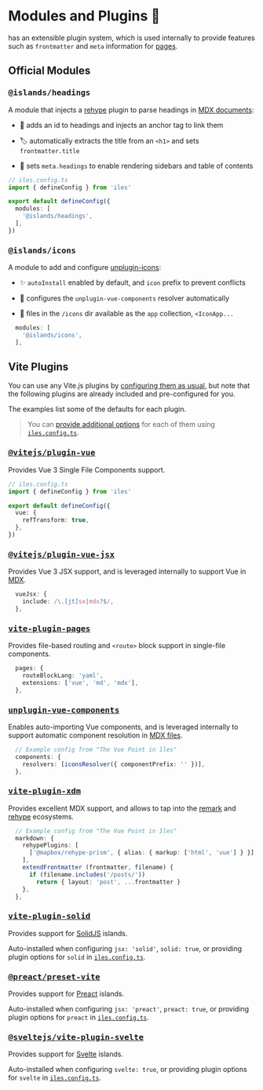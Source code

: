 [pages]: /guide/development#pages
[mdx]: /guide/markdown
[configuring them as usual]: /config#configuring-vite
[config]: /config#configuring-%C3%AEles

[@vitejs/plugin-vue]: https://www.npmjs.com/package/@vitejs/plugin-vue
[@vitejs/plugin-vue-jsx]: https://www.npmjs.com/package/@vitejs/plugin-vue-jsx
[vite-plugin-pages]: https://github.com/ElMassimo/vite-plugin-pages
[unplugin-vue-components]: https://github.com/antfu/unplugin-vue-components
[vite-plugin-xdm]: https://github.com/ElMassimo/vite-plugin-xdm

[vite-plugin-solid]: https://github.com/solidjs/vite-plugin-solid
[@preact/preset-vite]: https://github.com/preactjs/preset-vite
[@sveltejs/vite-plugin-svelte]: https://github.com/sveltejs/vite-plugin-svelte

[Preact]: https://preactjs.com
[SolidJS]: https://www.solidjs.com
[Svelte]: https://svelte.dev

[remark]: https://github.com/remarkjs/remark
[rehype]: https://github.com/rehypejs/rehype

[unplugin-icons]: https://github.com/antfu/unplugin-icons

# Modules and Plugins 🔌

<Iles/> has an extensible plugin system, which is used internally to provide
features such as `frontmatter` and `meta` information for [pages].

## Official Modules <Iles heading/>

### <kbd>@islands/headings</kbd>

A module that injects a [rehype] plugin to parse headings in [MDX documents][mdx]:

- 🔗 adds an id to headings and injects an anchor tag to link them

- 🏷 automatically extracts the title from an `<h1>` and sets `frontmatter.title`

- 📖 sets `meta.headings` to enable rendering sidebars and table of contents

```ts
// iles.config.ts
import { defineConfig } from 'iles'

export default defineConfig({
  modules: [
    '@islands/headings',
  ],
})
```

### <kbd>@islands/icons</kbd>

A module to add and configure [unplugin-icons]:

- ✨ `autoInstall` enabled by default, and `icon` prefix to prevent conflicts

- 🧱 configures the `unplugin-vue-components` resolver automatically

- 🎨 files in the `/icons` dir available as the `app` collection, `<IconApp...`

```ts
  modules: [
    '@islands/icons',
  ],
```

## Vite Plugins <ViteLogo/>

You can use any Vite.js plugins by [configuring them as usual], but note that
the following plugins are already included and pre-configured for you.

The examples list some of the defaults for each plugin.

> You can [provide additional options][config] for each of them using [`iles.config.ts`][config].

### <kbd>[@vitejs/plugin-vue]</kbd>

Provides Vue 3 Single File Components support.

```ts
// iles.config.ts
import { defineConfig } from 'iles'

export default defineConfig({
  vue: {
    refTransform: true,
  },
})
```

### <kbd>[@vitejs/plugin-vue-jsx]</kbd>

Provides Vue 3 JSX support, and is leveraged internally to support Vue in [MDX].

```ts
  vueJsx: {
    include: /\.[jt]sx|mdx?$/,
  },
```

### <kbd>[vite-plugin-pages]</kbd>

Provides file-based routing and `<route>` block support in single-file components.

```ts
  pages: {
    routeBlockLang: 'yaml',
    extensions: ['vue', 'md', 'mdx'],
  },
```

### <kbd>[unplugin-vue-components]</kbd>

Enables auto-importing Vue components, and is leveraged internally to support
automatic component resolution in [MDX files][mdx].

```ts
  // Example config from "The Vue Point in îles"
  components: {
    resolvers: [iconsResolver({ componentPrefix: '' })],
  },
```

### <kbd>[vite-plugin-xdm]</kbd>

Provides excellent MDX support, and allows to tap into the [remark] and [rehype] ecosystems.

```ts
  // Example config from "The Vue Point in îles"
  markdown: {
    rehypePlugins: [
      ['@mapbox/rehype-prism', { alias: { markup: ['html', 'vue'] } }],
    ],
    extendFrontmatter (frontmatter, filename) {
      if (filename.includes('/posts/'))
        return { layout: 'post', ...frontmatter }
    },
  },
```

### <kbd>[vite-plugin-solid]</kbd>

Provides support for [SolidJS] islands.

Auto-installed when configuring `jsx: 'solid'`, `solid: true`, or providing
plugin options for `solid` in [`iles.config.ts`][config].

### <kbd>[@preact/preset-vite]</kbd>

Provides support for [Preact] islands.

Auto-installed when configuring `jsx: 'preact'`, `preact: true`, or providing
plugin options for `preact` in [`iles.config.ts`][config].

### <kbd>[@sveltejs/vite-plugin-svelte]</kbd>

Provides support for [Svelte] islands.

Auto-installed when configuring `svelte: true`, or providing
plugin options for `svelte` in [`iles.config.ts`][config].

